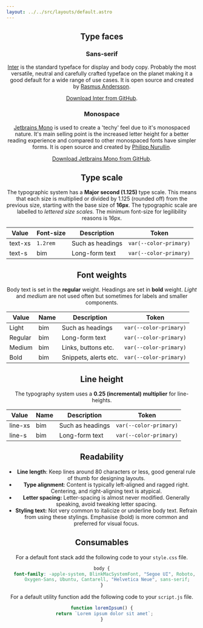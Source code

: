 ```yaml
---
layout: ../../src/layouts/default.astro
---
```




<Header
  label="Core"
  title="Typography"
  description="A set of rules and guidelines that define how text should appear creating clear and scannable content. This typographic system prioritises legilibity over personality. Includes the selection of typefaces, font sizes, line heights, spacing, and other properties that affect the visual presentation of text."
/>

<section class="stack">

## Type faces

### Sans-serif

[Inter](https://rsms.me/inter/) is the standard typeface for display and body copy. Probably the most versatile, neutral and carefully crafted typeface on the planet making it a good default for a wide range of use cases. It is open source and created by [Rasmus Andersson](https://rsms.me/about/).

[Download Inter from GitHub](https://github.com/rsms/inter).

<Sans />

### Monospace

[Jetbrains Mono](https://www.jetbrains.com/lp/mono/) is used to create a 'techy' feel due to it's monospaced nature. It's main selling point is the increased letter height for a better reading experience and compared to other monospaced fonts have simpler forms. It is open source and created by [Philipp Nurullin](https://www.behance.net/funurullinfe3c).

[Download Jetbrains Mono from GitHub](https://github.com/rsms/inter).

<Mono />

## Type scale

The typographic system has a **Major second (1.125)** type scale. This means that each size is multiplied or divided by 1.125 (rounded off) from the previous size, starting with the base size of **16px**. The typographic scale are labelled to _lettered size scales._ The minimum font-size for legilibility reasons is 16px.

<Scale />

| Value   | Font-size | Description      | Token                  |
| ------- | --------- | ---------------- | ---------------------- |
| text-xs | `1.2rem`  | Such as headings | `var(--color-primary)` |
| text-s  | bim       | Long-form text   | `var(--color-primary)` |

## Font weights

Body text is set in the **regular** weight. Headings are set in **bold** weight. _Light_ and _medium_ are not used often but sometimes for labels and smaller components.

<Weights />

| Value   | Name | Description           | Token                  |
| ------- | ---- | --------------------- | ---------------------- |
| Light   | bim  | Such as headings      | `var(--color-primary)` |
| Regular | bim  | Long-form text        | `var(--color-primary)` |
| Medium  | bim  | Links, buttons etc.   | `var(--color-primary)` |
| Bold    | bim  | Snippets, alerts etc. | `var(--color-primary)` |

## Line height

The typography system uses a **0.25 (incremental) multiplier** for line-heights.

<Line />

| Value   | Name | Description      | Token                  |
| ------- | ---- | ---------------- | ---------------------- |
| line-xs | bim  | Such as headings | `var(--color-primary)` |
| line-s  | bim  | Long-form text   | `var(--color-primary)` |

## Readability

- **Line length**: Keep lines around 80 characters or less, good general rule of thumb for designing layouts.
- **Type alignment**: Content is typically left-aligned and ragged right. Centering, and right-aligning text is atypical.
- **Letter spacing:** Letter-spacing is almost never modified. Generally speaking, avoid tweaking letter spacing.
- **Styling text:** Not very common to italicize or underline body text. Refrain from using these stylings. Emphasise (bold) is more common and preferred for visual focus.

## Consumables

For a default font stack add the following code to your `style.css` file.

```css
body {
  font-family: -apple-system, BlinkMacSystemFont, "Segoe UI", Roboto,
    Oxygen-Sans, Ubuntu, Cantarell, "Helvetica Neue", sans-serif;
}
```

For a default utility function add the following code to your `script.js` file.

```js
function loremIpsum() {
  return `Lorem ipsum dolor sit amet`;
}
```

</section>
